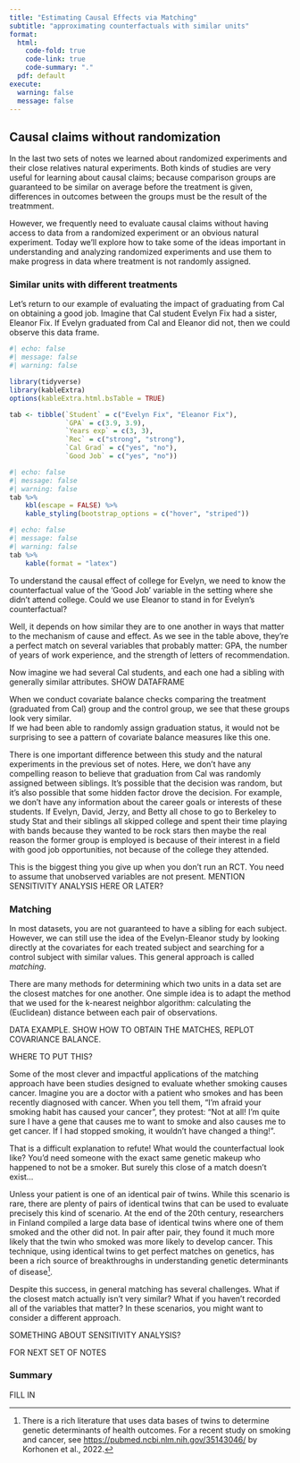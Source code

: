 ```yaml
---
title: "Estimating Causal Effects via Matching"
subtitle: "approximating counterfactuals with similar units"
format:
  html:
    code-fold: true
    code-link: true
    code-summary: "."
  pdf: default
execute: 
  warning: false
  message: false
---
```


## Causal claims without randomization

In the last two sets of notes we learned about randomized experiments and their
close relatives natural experiments.  Both kinds of studies are very useful
for learning about causal claims; because comparison groups are guaranteed
to be similar on average before the treatment is given, differences in 
outcomes between the groups must be the result of the treatmment.

However, we frequently need to evaluate causal claims without having access
to data from a randomized experiment or an obvious natural experiment. Today
we'll explore how to take some of the ideas important in understanding and
analyzing randomized experiments and use them to make progress in data
where treatment is not randomly assigned.

### Similar units with different treatments

Let's return to our example of evaluating the impact of graduating from Cal on
obtaining a good job.
Imagine that Cal student Evelyn Fix had a sister, Eleanor Fix. If Evelyn graduated from Cal and Eleanor did not, then we could observe this data frame.

```r
#| echo: false
#| message: false
#| warning: false

library(tidyverse)
library(kableExtra)
options(kableExtra.html.bsTable = TRUE)

tab <- tibble(`Student` = c("Evelyn Fix", "Eleanor Fix"),
              `GPA` = c(3.9, 3.9),
              `Years exp` = c(3, 3),
              `Rec` = c("strong", "strong"),
              `Cal Grad` = c("yes", "no"),
              `Good Job` = c("yes", "no"))
```

::: {.content-hidden unless-format="html"}
```r
#| echo: false
#| message: false
#| warning: false
tab %>%
    kbl(escape = FALSE) %>%
    kable_styling(bootstrap_options = c("hover", "striped"))
```
:::

::: {.content-hidden unless-format="pdf"}
```r
#| echo: false
#| message: false
#| warning: false
tab %>%
    kable(format = "latex")
```
:::

To understand the causal effect of college for Evelyn, we need to know the 
counterfactual value of the 'Good Job' variable in the setting where she didn't 
attend college. Could we use Eleanor to stand in for Evelyn's counterfactual?

Well, it depends on how similar they are to one another in ways that matter to the mechanism of cause and effect. As we see in the table above, they're a perfect match on several variables that probably matter: GPA, the number of years of work experience, and the strength of letters of recommendation.  

Now imagine we had several Cal students, and each one had a sibling with generally
similar attributes.
SHOW DATAFRAME

When we conduct covariate balance checks comparing the treatment (graduated from
Cal) group and the control group, we see that these groups look very similar.  
If we had been able to randomly assign graduation status, it would not be 
surprising to see a pattern of covariate balance measures like this one.

There is one important difference between this study and the natural experiments
in the previous set of notes.  Here, we don't have any compelling reason to
believe that graduation from Cal was randomly assigned between siblings. It's
possible that the decision was random, but it's also possible that some hidden
factor drove the decision.  For example, we don't have any information about the
career goals or interests of these students.  If Evelyn, David, Jerzy, and Betty
all chose to go to Berkeley to study Stat and their siblings all skipped college
and spent their time playing with bands because they wanted to be rock stars
then maybe the real reason the former group is employed is because of their interest
in a field with good job opportunities, not because of the college they attended.



This is the biggest thing you give up when you don't run an RCT.  You need to assume
that unobserved variables are not present.  MENTION SENSITIVITY ANALYSIS HERE OR LATER?

### Matching

In most datasets, you are not guaranteed to have a sibling for each subject. 
However, we can still use the idea of the Evelyn-Eleanor study by looking directly
at the covariates for each treated subject and searching for a control subject
with similar values. This general approach is called *matching*.


There are many methods for determining which two units in a data set are the closest matches for one another. One simple idea is to adapt the method that we used for the k-nearest neighbor algorithm: calculating the (Euclidean) distance between each pair of observations.

DATA EXAMPLE.  SHOW HOW TO OBTAIN THE MATCHES, REPLOT COVARIANCE BALANCE.
 


WHERE TO PUT THIS?

Some of the most clever and impactful applications of the matching approach have been studies designed to evaluate whether smoking causes cancer. Imagine you are a doctor with a patient who smokes and has been recently diagnosed with cancer. When you tell them, "I'm afraid your smoking habit has caused your cancer", they protest: "Not at all! I'm quite sure I have a gene that causes me to want to smoke and also causes me to get cancer. If I had stopped smoking, it wouldn't have changed a thing!".

That is a difficult explanation to refute! What would the counterfactual look like? You'd need someone with the exact same genetic makeup who happened to not be a smoker. But surely this close of a match doesn't exist...

Unless your patient is one of an identical pair of twins. While this scenario is rare, there are plenty of pairs of identical twins that can be used to evaluate precisely this kind of scenario. At the end of the 20th century, researchers in Finland compiled a large data base of identical twins where one of them smoked and the other did not. In pair after pair, they found it much more likely that the twin who smoked was more likely to develop cancer. This technique, using identical twins to get perfect matches on genetics, has been a rich source of breakthroughs in understanding genetic determinants of disease[^twins].

[^twins]: There is a rich literature that uses data bases of twins to determine genetic determinants of health outcomes. For a recent study on smoking and cancer, see [https://pubmed.ncbi.nlm.nih.gov/35143046/](Cancer in twin pairs discordant for smoking: The Nordic Twin Study of Cancer) by Korhonen et al., 2022.

Despite this success, in general matching has several challenges. What if the closest match actually isn't very similar? What if you haven't recorded all of the variables that matter? In these scenarios, you might want to consider a different approach.

<!-- Use example of highway overpass study -->

SOMETHING ABOUT SENSITIVITY ANALYSIS?



FOR NEXT SET OF NOTES


### Summary

FILL IN



